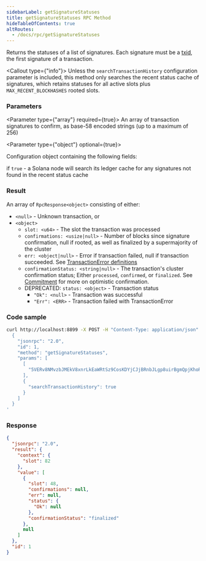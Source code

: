 ```yaml
---
sidebarLabel: getSignatureStatuses
title: getSignatureStatuses RPC Method
hideTableOfContents: true
altRoutes:
  - /docs/rpc/getSignatureStatuses
---
```


Returns the statuses of a list of signatures. Each signature must be a
[txid](https://solana.com/docs/terminology#transaction-id), the first signature
of a transaction.

<Callout type={"info"}>
  Unless the `searchTransactionHistory` configuration parameter is included,
  this method only searches the recent status cache of signatures, which retains
  statuses for all active slots plus `MAX_RECENT_BLOCKHASHES` rooted slots.
</Callout>

<DocSideBySide>

<DocLeftSide>

### Parameters

<Parameter type={"array"} required={true}>
  An array of transaction signatures to confirm, as base-58 encoded strings (up
  to a maximum of 256)
</Parameter>

<Parameter type={"object"} optional={true}>

Configuration object containing the following fields:

<Field name="searchTransactionHistory" type="bool" optional={true}>

if `true` - a Solana node will search its ledger cache for any signatures not
found in the recent status cache

</Field>

</Parameter>

### Result

An array of `RpcResponse<object>` consisting of either:

- `<null>` - Unknown transaction, or
- `<object>`
  - `slot: <u64>` - The slot the transaction was processed
  - `confirmations: <usize|null>` - Number of blocks since signature
    confirmation, null if rooted, as well as finalized by a supermajority of the
    cluster
  - `err: <object|null>` - Error if transaction failed, null if transaction
    succeeded. See
    [TransactionError definitions](https://github.com/solana-labs/solana/blob/c0c60386544ec9a9ec7119229f37386d9f070523/sdk/src/transaction/error.rs#L13)
  - `confirmationStatus: <string|null>` - The transaction's cluster confirmation
    status; Either `processed`, `confirmed`, or `finalized`. See
    [Commitment](/api/http#configuring-state-commitment) for more on optimistic
    confirmation.
  - DEPRECATED: `status: <object>` - Transaction status
    - `"Ok": <null>` - Transaction was successful
    - `"Err": <ERR>` - Transaction failed with TransactionError

</DocLeftSide>

<DocRightSide>

### Code sample

```bash
curl http://localhost:8899 -X POST -H "Content-Type: application/json" -d '
  {
    "jsonrpc": "2.0",
    "id": 1,
    "method": "getSignatureStatuses",
    "params": [
      [
        "5VERv8NMvzbJMEkV8xnrLkEaWRtSz9CosKDYjCJjBRnbJLgp8uirBgmQpjKhoR4tjF3ZpRzrFmBV6UjKdiSZkQUW"
      ],
      {
        "searchTransactionHistory": true
      }
    ]
  }
'
```

### Response

```json
{
  "jsonrpc": "2.0",
  "result": {
    "context": {
      "slot": 82
    },
    "value": [
      {
        "slot": 48,
        "confirmations": null,
        "err": null,
        "status": {
          "Ok": null
        },
        "confirmationStatus": "finalized"
      },
      null
    ]
  },
  "id": 1
}
```

</DocRightSide>
</DocSideBySide>
